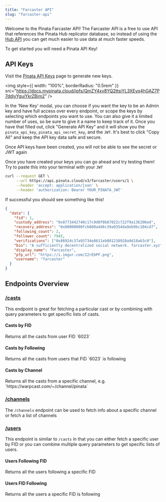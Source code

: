 ```yaml
---
title: "Farcaster API"
slug: "farcaster-api"
---
```


Welcome to the Pinata Farcaster API! The Farcaster API is a free to use API that references the Pinata Hub replicator database, so instead of using the [Hub API](../hub-api-reference/introduction.mdx) you can get much easier to use data at much faster speeds.

To get started you will need a Pinata API Key!

## API Keys

Visit the [Pinata API Keys](https://app.pinata.cloud/developers/api-keys) page to generate new keys.

<img
  style={{ width: "100%", borderRadius: "0.5rem" }}
  src="https://docs.mypinata.cloud/ipfs/QmZY4xv8YQ2ttsiYL3XEyq4hGAZ7P7ddjyYguiYkrZBim2"
/>

In the 'New Key' modal, you can choose if you want the key to be an Admin key and have full access over every endpoint, or scope the keys by selecting which endpoints you want to use. You can also give it a limited number of uses, so be sure to give it a name to keep track of it. Once you have that filled out, click "Generate API Key" and it will show you the `pinata_api_key`, `pinata_api_secret_key`, and the `JWT`. It's best to click "Copy All" and keep the API key data safe and secure.

<Warning>
  Once API keys have been created, you will not be able to see the secret or JWT
  again
</Warning>

Once you have created your keys you can go ahead and try testing them! Try to paste this into your terminal with your `JWT`

```bash
curl --request GET \
     --url https://api.pinata.cloud/v3/farcaster/users/1 \
     --header 'accept: application/json' \
     --header 'authorization: Bearer YOUR_PINATA_JWT'
```

If successful you should see something like this!

```json 200
{
  "data": {
    "fid": 1,
    "custody_address": "0x8773442740c17c9d0f0b87022c722f9a136206ed",
    "recovery_address": "0x00000000fcb080a4d6c39a9354da9eb9bc104cd7",
    "following_count": 2,
    "follower_count": 7945,
    "verifications": ["0x86924c37a93734e8611eb081238928a9d18a63c0"],
    "bio": "A sufficiently decentralized social network. farcaster.xyz",
    "display_name": "Farcaster",
    "pfp_url": "https://i.imgur.com/I2rEbPF.png",
    "username": "farcaster"
  }
}
```

## Endpoints Overview

### [/casts](/farcaster/farcaster-api/api-reference/endpoint/cast-by-hash)

This endpoint is great for fetching a particular cast or by combining with query parameters to get specific lists of casts.

#### Casts by FID

<ParamField query="/casts?fid=6023">
  Returns all the casts from user FID `6023`
</ParamField>

#### Casts by Following

<ParamField query="/casts?fid=6023&following=true">
  Returns all the casts from users that FID `6023` is following
</ParamField>

#### Casts by Channel

<ParamField query="/casts?channel=https://warpcast.com/~/channel/pinata">
  Returns all the casts from a specific channel, e.g. `https://warpcast.com/~/channel/pinata`
</ParamField>

### [/channels](/farcaster/farcaster-api/api-reference/endpoint/channel-by-name)

The `/channels` endpoint can be used to fetch info about a specific channel or fetch a list of channels

### [/users](/farcaster/farcaster-api/api-reference/endpoint/user-by-fid)

This endpoint is similar to `/casts` in that you can either fetch a specific user by FID or you can combine multiple query parameters to get specific lists of users.

#### Users Following FID

<ParamField query="/users?fid=6023&followers=true">
  Returns all the users following a specific FID
</ParamField>


#### Users FID Following

<ParamField query="/users?fid=6023&following=true">
  Returns all the users a specific FID is following
</ParamField>
